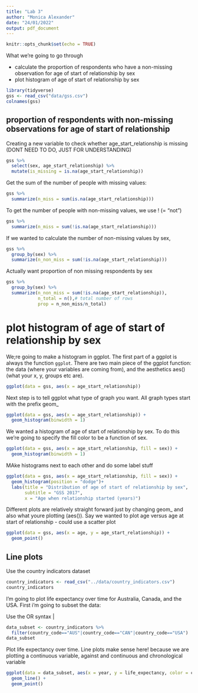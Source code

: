 ```yaml
---
title: "Lab 3"
author: "Monica Alexander"
date: "24/01/2022"
output: pdf_document
---
```


```r
knitr::opts_chunk$set(echo = TRUE)
```


What we're going to go through

- calculate the proportion of respondents who have a non-missing observation for age of start of relationship by sex
- plot histogram of age of start of relationship by sex 

```r
library(tidyverse)
gss <- read_csv("data/gss.csv")
colnames(gss)
```


## proportion of respondents with non-missing observations for age of start of relationship

Creating a new variable to check whether age_start_relationship is missing (DONT NEED TO DO, JUST FOR UNDERSTANDING)
```r
gss %>% 
  select(sex, age_start_relationship) %>% 
  mutate(is_missing = is.na(age_start_relationship))
```

Get the sum of the number of people with missing values:
```r
gss %>% 
  summarize(n_miss = sum(is.na(age_start_relationship)))
```
To get the number of people with non-missing values, we use ! (= "not")

```r
gss %>% 
  summarize(n_miss = sum(!is.na(age_start_relationship)))
```
If we wanted to calculate the number of non-missing values by sex,

```r
gss %>% 
  group_by(sex) %>% 
  summarize(n_non_miss = sum(!is.na(age_start_relationship)))
```
Actually want proportion of non missing respondents by sex

```r
gss %>% 
  group_by(sex) %>% 
  summarize(n_non_miss = sum(!is.na(age_start_relationship)),
            n_total = n(),# total number of rows 
            prop = n_non_miss/n_total) 
```

# plot histogram of age of start of relationship by sex  

We;re going to make a histogram in ggplot.
The first part of a ggplot is always the function `ggplot`.
There are two main piece of the ggplot function: the data (where your variables are coming from), and the aesthetics aes() (what your x, y, groups etc  are).

```r
ggplot(data = gss, aes(x = age_start_relationship)) 
```
Next step is to tell ggplot what type of graph you want. All graph types start with the prefix geom_

```r
ggplot(data = gss, aes(x = age_start_relationship)) +
  geom_histogram(binwidth = 1)
```
We wanted a histogram of age of start of relationship by sex. To do this we're going to specify the fill color to be a function of sex. 

```r
ggplot(data = gss, aes(x = age_start_relationship, fill = sex)) +
  geom_histogram(binwidth = 1)
```
MAke histograms next to each other and do some label stuff

```r
ggplot(data = gss, aes(x = age_start_relationship, fill = sex)) +
  geom_histogram(position = "dodge")+
  labs(title = "Distribution of age of start of relationship by sex", 
       subtitle = "GSS 2017",
       x = "Age when relationship started (years)")
```

Different plots are relatively straight forward just by changing geom_ and also what youre plotting (aes()). Say we wanted to plot age versus age at start of relationship - could use a scatter plot


```r
ggplot(data = gss, aes(x = age, y = age_start_relationship)) +
  geom_point()
```

## Line plots 

Use the country indicators dataset

```r
country_indicators <- read_csv("../data/country_indicators.csv")
country_indicators
```

I'm going to plot life expectancy over time for Australia, Canada, and the USA. First i'm going to subset the data:

Use the OR syntax |


```r
data_subset <- country_indicators %>% 
  filter(country_code=="AUS"|country_code=="CAN"|country_code=="USA")
data_subset
```
Plot life expectancy over time. Line plots make sense here! because we are plotting a continuous variable, against and continuous and chronological variable 

```r
ggplot(data = data_subset, aes(x = year, y = life_expectancy, color = country)) + 
  geom_line() + 
  geom_point()
```





